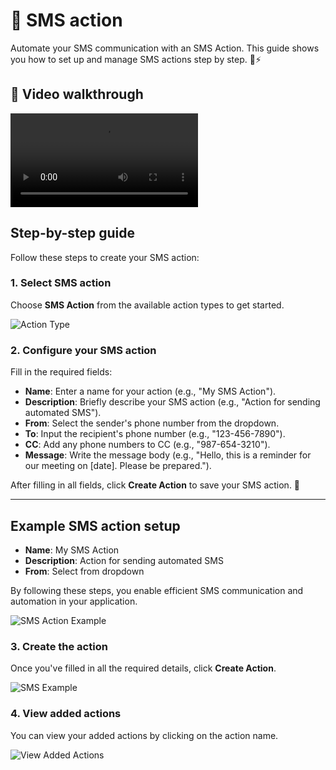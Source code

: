 # 💬 SMS action

Automate your SMS communication with an SMS Action. This guide shows you how to set up and manage SMS actions step by step. 📲⚡

## 🎥 Video walkthrough

<div class="card-video">
  <video src="https://storage.googleapis.com/helpsessionvideos/Contactswing/Videos/SA.mp4" autoplay playsinline controls title="SMS Action Walkthrough"></video>
</div>

## Step-by-step guide

Follow these steps to create your SMS action:

### 1. Select SMS action

Choose **SMS Action** from the available action types to get started.

<img src="https://storage.googleapis.com/helpsessionvideos/Contactswing/images/at.jpg" alt="Action Type" />

### 2. Configure your SMS action

Fill in the required fields:
- **Name**: Enter a name for your action (e.g., "My SMS Action").
- **Description**: Briefly describe your SMS action (e.g., "Action for sending automated SMS").
- **From**: Select the sender's phone number from the dropdown.
- **To**: Input the recipient's phone number (e.g., "123-456-7890").
- **CC**: Add any phone numbers to CC (e.g., "987-654-3210").
- **Message**: Write the message body (e.g., "Hello, this is a reminder for our meeting on [date]. Please be prepared.").

After filling in all fields, click **Create Action** to save your SMS action. 🎉

---

## Example SMS action setup

- **Name**: My SMS Action  
- **Description**: Action for sending automated SMS  
- **From**: Select from dropdown

By following these steps, you enable efficient SMS communication and automation in your application.

<img src="https://storage.googleapis.com/helpsessionvideos/Contactswing/images/action-s.jpg" alt="SMS Action Example" />

### 3. Create the action

Once you've filled in all the required details, click **Create Action**.

<img src="https://storage.googleapis.com/helpsessionvideos/Contactswing/images/SMS.jpg" alt="SMS Example" />

### 4. View added actions

You can view your added actions by clicking on the action name.

<img src="https://storage.googleapis.com/helpsessionvideos/Contactswing/images/view.jpg" alt="View Added Actions" />
